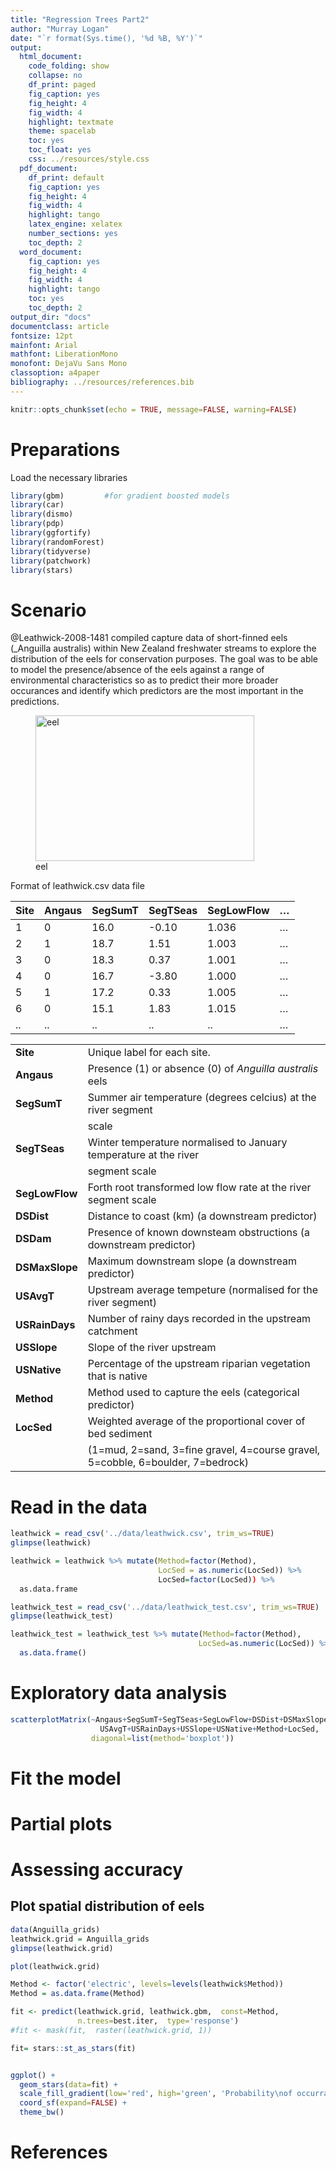 ```yaml
---
title: "Regression Trees Part2"
author: "Murray Logan"
date: "`r format(Sys.time(), '%d %B, %Y')`"
output:
  html_document:
    code_folding: show
    collapse: no
    df_print: paged
    fig_caption: yes
    fig_height: 4
    fig_width: 4
    highlight: textmate
    theme: spacelab
    toc: yes
    toc_float: yes
    css: ../resources/style.css
  pdf_document:
    df_print: default
    fig_caption: yes
    fig_height: 4
    fig_width: 4
    highlight: tango
    latex_engine: xelatex
    number_sections: yes
    toc_depth: 2
  word_document:
    fig_caption: yes
    fig_height: 4
    fig_width: 4
    highlight: tango
    toc: yes
    toc_depth: 2
output_dir: "docs"
documentclass: article
fontsize: 12pt
mainfont: Arial
mathfont: LiberationMono
monofont: DejaVu Sans Mono
classoption: a4paper
bibliography: ../resources/references.bib
---
```


```r
knitr::opts_chunk$set(echo = TRUE, message=FALSE, warning=FALSE)
```

# Preparations

Load the necessary libraries

```r
library(gbm)         #for gradient boosted models
library(car)
library(dismo)
library(pdp)
library(ggfortify)
library(randomForest)
library(tidyverse)
library(patchwork)
library(stars)
```

# Scenario

@Leathwick-2008-1481 compiled capture data of short-finned eels (_Anguilla
australis) within New Zealand freshwater streams to explore the distribution of
the eels for conservation purposes. The goal was to be able to model the
presence/absence of the eels against a range of environmental characteristics so
as to predict their more broader occurances and identify which predictors are
the most important in the predictions.

![eel](../resources/AnguillaAustrRK.jpg){width="350" height="233"}

Format of leathwick.csv data file

Site  Angaus  SegSumT SegTSeas SegLowFlow ... 
----- ------- ------- -------- ---------- -----
1     0       16.0       -0.10  1.036     ...
2     1       18.7        1.51  1.003     ...
3     0       18.3        0.37  1.001     ...
4     0       16.7       -3.80  1.000     ...
5     1       17.2        0.33  1.005     ...
6     0       15.1        1.83  1.015     ...
..    ..      ..          ..    ..        ...

-------------- ----------------------------------------------------------------------------------------------------------------------------------------------
**Site**       Unique label for each site.
**Angaus**     Presence (1) or absence (0) of _Anguilla australis_ eels
**SegSumT**    Summer air temperature (degrees celcius) at the river segment
               scale
**SegTSeas**   Winter temperature normalised to January temperature at the river
               segment scale
**SegLowFlow** Forth root transformed low flow rate at the river segment scale
**DSDist**     Distance to coast (km) (a downstream predictor)
**DSDam**      Presence of known downsteam obstructions (a downstream predictor)
**DSMaxSlope** Maximum downstream slope (a downstream predictor)
**USAvgT**     Upstream average tempeture (normalised for the river segment)
**USRainDays** Number of rainy days recorded in the upstream catchment
**USSlope**    Slope of the river upstream
**USNative**   Percentage of the upstream riparian vegetation that is native
**Method**     Method used to capture the eels (categorical predictor)
**LocSed**     Weighted average of the proportional cover of bed sediment
               (1=mud, 2=sand, 3=fine gravel, 4=course gravel, 5=cobble, 6=boulder, 7=bedrock)
-------------- ----------------------------------------------------------------------------------------------------------------------------------------------


# Read in the data

```r
leathwick = read_csv('../data/leathwick.csv', trim_ws=TRUE)
glimpse(leathwick)
```

```r
leathwick = leathwick %>% mutate(Method=factor(Method),
                                 LocSed = as.numeric(LocSed)) %>% 
                                 LocSed=factor(LocSed)) %>%
  as.data.frame
```


```r
leathwick_test = read_csv('../data/leathwick_test.csv', trim_ws=TRUE)
glimpse(leathwick_test)
```

```r
leathwick_test = leathwick_test %>% mutate(Method=factor(Method), 
                                          LocSed=as.numeric(LocSed)) %>%
  as.data.frame()
```

# Exploratory data analysis

```r
scatterplotMatrix(~Angaus+SegSumT+SegTSeas+SegLowFlow+DSDist+DSMaxSlope+DSDam+
                    USAvgT+USRainDays+USSlope+USNative+Method+LocSed,  data=leathwick,
                  diagonal=list(method='boxplot'))
```

# Fit the model


# Partial plots


# Assessing accuracy


## Plot spatial distribution of eels

```r
data(Anguilla_grids)
leathwick.grid = Anguilla_grids
glimpse(leathwick.grid)

plot(leathwick.grid)

Method <- factor('electric', levels=levels(leathwick$Method))
Method = as.data.frame(Method)

fit <- predict(leathwick.grid, leathwick.gbm,  const=Method,
               n.trees=best.iter,  type='response')
#fit <- mask(fit,  raster(leathwick.grid, 1))

fit= stars::st_as_stars(fit)


ggplot() +
  geom_stars(data=fit) +
  scale_fill_gradient(low='red', high='green', 'Probability\nof occurrance', na.value=NA) +
  coord_sf(expand=FALSE) +
  theme_bw()
```

# References
